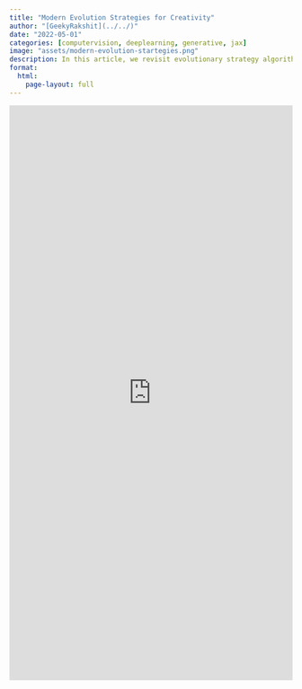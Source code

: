 ```yaml
---
title: "Modern Evolution Strategies for Creativity"
author: "[GeekyRakshit](../../)"
date: "2022-05-01"
categories: [computervision, deeplearning, generative, jax]
image: "assets/modern-evolution-startegies.png"
description: In this article, we revisit evolutionary strategy algorithms for computational creativity and look at how they improve quality and efficiency in generating art.
format: 
  html:
    page-layout: full
---
```


<iframe src="https://wandb.ai/geekyrakshit/es-clip/reports/Modern-Evolution-Strategies-for-Creativity--VmlldzoyMDU3NTQ2?galleryTag=tmp" style="border:none;height:1024px;width:100%"></iframe>